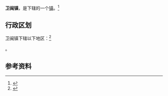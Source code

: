 {{中国乡级行政区
|景观照片文件名 = 201806 Weimin Station Building.jpg
|景观照片描述 = [[卫闽站|卫闽站]]
|汉语拼音 = 
|其他语言 = 
|其他语言名称 = 
|旧称 = 
|地名出处 = 
|位置图文件名 = 
|位置图描述 = 
|自定义图片= 
|建置时间 = 
|政府驻地 = 
|毗邻 = 
|总面积 = 
|总人口 = 
|总人口年份 = 
|户籍人口 = 
|户籍人口年份 = 
|常住人口 = 
|常住人口年份 = 
|人口密度 = 
|GDP = 
|GDP年份 = 
|邮政编码 = 
|电话区号 = 599
|官方网站 = 
|网站名称 = 
|35/07/81/103/000}}

'''卫闽镇'''，是{{PRC admin/fullname|35/07/81/103/000|3}}下辖的一个[[行政建制镇|镇]]。<ref>{{PRC admin/ref sgc|{{PRC admin/parent|35/07/81/103/000}}}}</ref>

== 行政区划 ==

卫闽镇下辖以下地区：<ref>{{PRC admin/ref sgc|35/07/81/103/000}}</ref>

{{PRC admin/children|35/07/81/103/000}}。

== 参考资料 ==

{{reflist}}

{{行政区划小作品}}
{{PRC admin/navcat|35/07/81/103/000}}